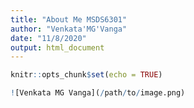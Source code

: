 ```yaml
---
title: "About Me MSDS6301"
author: "Venkata'MG'Vanga"
date: "11/8/2020"
output: html_document
---
```


```r
knitr::opts_chunk$set(echo = TRUE)
```


```r
![Venkata MG Vanga](/path/to/image.png)

```
